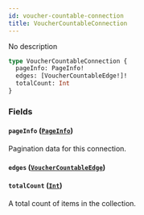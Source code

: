 ```yaml
---
id: voucher-countable-connection
title: VoucherCountableConnection
---
```



No description

```graphql
type VoucherCountableConnection {
  pageInfo: PageInfo!
  edges: [VoucherCountableEdge!]!
  totalCount: Int
}
```


### Fields

#### `pageInfo` ([`PageInfo`](../../../developer/api-reference/objects/page-info))

Pagination data for this connection.


#### `edges` ([`VoucherCountableEdge`](../../../developer/api-reference/objects/voucher-countable-edge))




#### `totalCount` ([`Int`](../../../developer/api-reference/scalars/int))

A total count of items in the collection.




